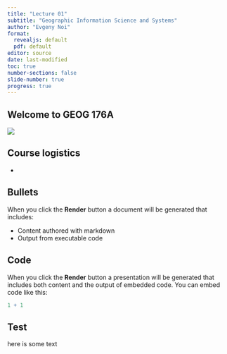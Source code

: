 ```yaml
---
title: "Lecture 01"
subtitle: "Geographic Information Science and Systems"
author: "Evgeny Noi"
format: 
  revealjs: default
  pdf: default
editor: source
date: last-modified
toc: true
number-sections: false
slide-number: true
progress: true
---
```


## Welcome to GEOG 176A 

![](https://i.imgur.com/Eg9aT9Q.jpg)

## Course logistics 

- 

## Bullets

When you click the **Render** button a document will be generated that includes:

-   Content authored with markdown
-   Output from executable code

## Code

When you click the **Render** button a presentation will be generated that includes both content and the output of embedded code. You can embed code like this:

```r
1 + 1
```

## Test

here is some text
